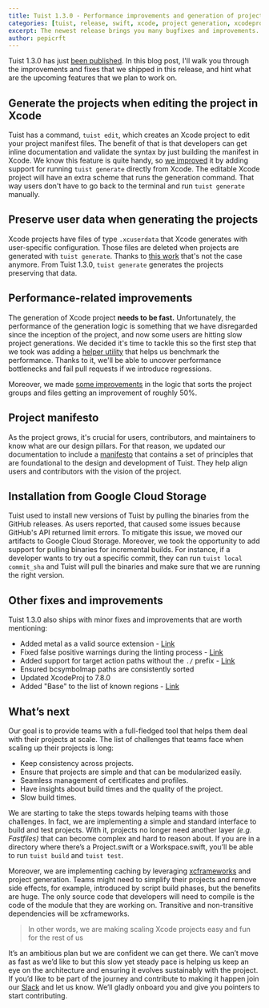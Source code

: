 ```yaml
---
title: Tuist 1.3.0 - Performance improvements and generation of projects while editing
categories: [tuist, release, swift, xcode, project generation, xcodeproj]
excerpt: The newest release brings you many bugfixes and improvements. However with the number of contributors steadily growing the team has also been busy thinking and writing about the direction of Tuist. We have a rough plan for Tuist 2.0 and work has started on compiling a manifesto to explain a bit more about the goals and values of the project.
author: pepicrft
---
```


Tuist 1.3.0 has just [been published](https://github.com/tuist/tuist/releases/tag/1.3.0).
In this blog post,
I'll walk you through the improvements and fixes that we shipped in this release,
and hint what are the upcoming features that we plan to work on.

## Generate the projects when editing the project in Xcode

Tuist has a command,
`tuist edit`,
which creates an Xcode project to edit your project manifest files.
The benefit of that is that developers can get inline documentation and validate the syntax by just building the manifest in Xcode.
We know this feature is quite handy,
so [we improved](https://github.com/tuist/tuist/pull/958) it by adding support for running `tuist generate` directly from Xcode.
The editable Xcode project will have an extra scheme that runs the generation command.
That way users don't have to go back to the terminal and run `tuist generate` manually.

## Preserve user data when generating the projects

Xcode projects have files of type `.xcuserdata` that Xcode generates with user-specific configuration.
Those files are deleted when projects are generated with `tuist generate`.
Thanks to [this work](https://github.com/tuist/tuist/pull/1006) that's not the case anymore.
From Tuist 1.3.0,
`tuist generate` generates the projects preserving that data.

## Performance-related improvements

The generation of Xcode project **needs to be fast.**
Unfortunately, the performance of the generation logic is something that we have disregarded since the inception of the project, and now some users are hitting slow project generations.
We decided it's time to tackle this so the first step that we took was adding a [helper utility](https://github.com/tuist/tuist/pull/957) that helps us benchmark the performance.
Thanks to it,
we'll be able to uncover performance bottlenecks and fail pull requests if we introduce regressions.

Moreover, we made [some improvements](https://github.com/tuist/tuist/pull/980) in the logic that sorts the project groups and files getting an improvement of roughly 50%.

## Project manifesto

As the project grows,
it's crucial for users, contributors, and maintainers to know what are our design pillars.
For that reason,
we updated our documentation to include a [manifesto](https://docs.tuist.io/contributors/manifesto/) that contains a set of principles that are foundational to the design and development of Tuist.
They help align users and contributors with the vision of the project.

## Installation from Google Cloud Storage

Tuist used to install new versions of Tuist by pulling the binaries from the GitHub releases.
As users reported, that caused some issues because GitHub's API returned limit errors.
To mitigate this issue,
we moved our artifacts to Google Cloud Storage.
Moreover,
we took the opportunity to add support for pulling binaries for incremental builds.
For instance,
if a developer wants to try out a specific commit,
they can run `tuist local commit_sha` and Tuist will pull the binaries and make sure that we are running the right version.

## Other fixes and improvements

Tuist 1.3.0 also ships with minor fixes and improvements that are worth mentioning:

- Added metal as a valid source extension - [Link](https://github.com/tuist/tuist/pull/1023)
- Fixed false positive warnings during the linting process - [Link](https://github.com/tuist/tuist/pull/981)
- Added support for target action paths without the `./` prefix - [Link](https://github.com/tuist/tuist/pull/997)
- Ensured bcsymbolmap paths are consistently sorted
- Updated XcodeProj to 7.8.0
- Added "Base" to the list of known regions - [Link](https://github.com/tuist/tuist/pull/1021)

## What’s next

Our goal is to provide teams with a full-fledged tool that helps them deal with their projects at scale. The list of challenges that teams face when scaling up their projects is long:

- Keep consistency across projects.
- Ensure that projects are simple and that can be modularized easily.
- Seamless management of certificates and profiles.
- Have insights about build times and the quality of the project.
- Slow build times.

We are starting to take the steps towards helping teams with those challenges. In fact, we are implementing a simple and standard interface to build and test projects. With it, projects no longer need another layer _(e.g. Fastfiles)_ that can become complex and hard to reason about. If you are in a directory where there’s a Project.swift or a Workspace.swift, you’ll be able to run `tuist build` and `tuist test`.

Moreover, we are implementing caching by leveraging [xcframeworks](https://developer.apple.com/videos/play/wwdc2019/416/) and project generation. Teams might need to simplify their projects and remove side effects, for example, introduced by script build phases, but the benefits are huge. The only source code that developers will need to compile is the code of the module that they are working on. Transitive and non-transitive dependencies will be xcframeworks.

> In other words, we are making scaling Xcode projects easy and fun for the rest of us

It’s an ambitious plan but we are confident we can get there. We can’t move as fast as we’d like to but this slow yet steady pace is helping us keep an eye on the architecture and ensuring it evolves sustainably with the project. If you’d like to be part of the journey and contribute to making it happen join our [Slack](https://slack.tuist.io) and let us know. We’ll gladly onboard you and give you pointers to start contributing.

